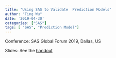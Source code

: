 ```yaml
---
title: "Using SAS to Validate  Prediction Models"
author: "Ting Wu"
date: '2019-04-30' 
categories: ["SAS"]
tags: [ "SAS", "Prediction Model"]
---
```


Conference: SAS Global Forum 2019, Dallas, US 

Slides: See the [handout](/pdf/sasgf2019/SASGF19_slide.pdf )

